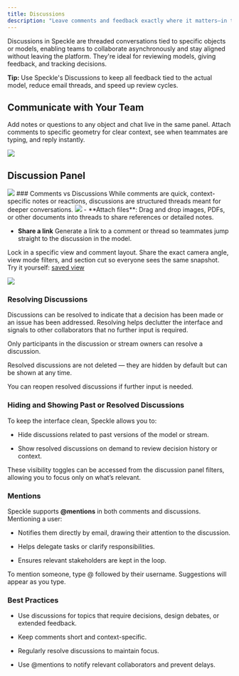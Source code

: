 ```yaml
---
title: Discussions
description: "Leave comments and feedback exactly where it matters—in the 3D Viewer."
---
```


Discussions in Speckle are threaded conversations tied to specific objects or models, enabling teams to collaborate asynchronously and stay aligned without leaving the platform. They're ideal for reviewing models, giving feedback, and tracking decisions.

<Tip> **Tip:** Use Speckle's Discussions to keep all feedback tied to the actual model, reduce email threads, and speed up review cycles.</Tip>

## Communicate with Your Team
Add notes or questions to any object and chat live in the same panel. Attach comments to specific geometry for clear context, 
see when teammates are typing, and reply instantly.

<Frame>
<img src="/images/3d-viewer/discussions-side-panel.jpg" />
</Frame>

## Discussion Panel 
<Frame>
<img src="/images/3d-viewer/comments-new.jpg" />
</Frame>
### Comments vs Discussions
While comments are quick, context-specific notes or reactions, discussions are structured threads meant for deeper conversations.

<Frame>
<img src="/images/3d-viewer/comments.jpg" />
</Frame>
- **Attach files**: Drag and drop images, PDFs, or other documents into threads to share references or detailed notes.

- **Share a link** Generate a link to a comment or thread so teammates jump straight to the discussion in the model.

<Tip> Lock in a specific view and comment layout. Share the exact camera angle, view mode filters, and section cut so everyone sees the same snapshot.  
Try it yourself: [saved view](https://app.speckle.systems/projects/8be1007be1/models/5d98221bf2@f9948cdd8c#threadId=50cd9f8401)</Tip>

<Frame>
<img src="/images/3d-viewer/comments_share.jpg" />
</Frame>

### Resolving Discussions
Discussions can be resolved to indicate that a decision has been made or an issue has been addressed. Resolving helps declutter the interface and signals to other collaborators that no further input is required.

Only participants in the discussion or stream owners can resolve a discussion.

Resolved discussions are not deleted — they are hidden by default but can be shown at any time.

You can reopen resolved discussions if further input is needed.

### Hiding and Showing Past or Resolved Discussions
To keep the interface clean, Speckle allows you to:

- Hide discussions related to past versions of the model or stream.

- Show resolved discussions on demand to review decision history or context.

These visibility toggles can be accessed from the discussion panel filters, allowing you to focus only on what’s relevant.

### Mentions
Speckle supports **@mentions** in both comments and discussions. Mentioning a user:

- Notifies them directly by email, drawing their attention to the discussion.

- Helps delegate tasks or clarify responsibilities.

- Ensures relevant stakeholders are kept in the loop.

To mention someone, type @ followed by their username. Suggestions will appear as you type.

### Best Practices
- Use discussions for topics that require decisions, design debates, or extended feedback.

- Keep comments short and context-specific.

- Regularly resolve discussions to maintain focus.

- Use @mentions to notify relevant collaborators and prevent delays.





